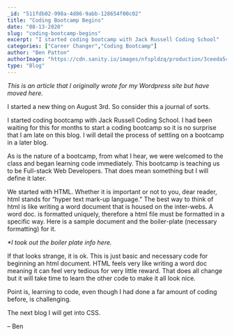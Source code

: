 ```yaml
---
_id: "511fdb02-998a-4d86-9abb-128654f00c02"
title: "Coding Bootcamp Begins"
date: "08-13-2020"
slug: "coding-bootcamp-begins"
excerpt: "I started coding bootcamp with Jack Russell Coding School"
categories: ["Career Changer","Coding Bootcamp"]
author: "Ben Patton"
authorImage: "https://cdn.sanity.io/images/nfspldzq/production/3ceeda54221c7c0614ecc51f955c7be39a1da34e-512x512.jpg"
type: "Blog"
---
```


_This is an article that I originally wrote for my Wordpress site but have moved here._

I started a new thing on August 3rd. So consider this a journal of sorts.

I started coding bootcamp with Jack Russell Coding School. I had been waiting for this for months to start a coding bootcamp so it is no surprise that I am late on this blog. I will detail the process of settling on a bootcamp in a later blog.

As is the nature of a bootcamp, from what I hear, we were welcomed to the class and began learning code immediately. This bootcamp is teaching us to be Full-stack Web Developers. That does mean something but I will define it later.

We started with HTML. Whether it is important or not to you, dear reader, html stands for “hyper text mark-up language.” The best way to think of html is like writing a word document that is housed on the inter-webs. A word doc. is formatted uniquely, therefore a html file must be formatted in a specific way. Here is a sample document and the boiler-plate (necessary formatting) for it.

_*I took out the boiler plate info here._

If that looks strange, it is ok. This is just basic and necessary code for beginning an html document. HTML feels very like writing a word doc meaning it can feel very tedious for very little reward. That does all change but it will take time to learn the other code to make it all look nice.

Point is, learning to code, even though I had done a far amount of coding before, is challenging.

The next blog I will get into CSS.

– Ben

